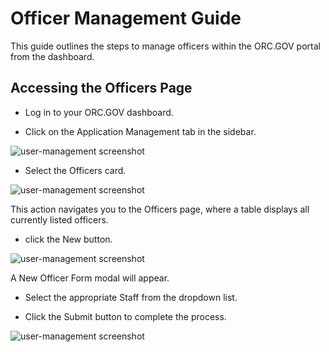 # Officer Management Guide
This guide outlines the steps to manage officers within the ORC.GOV portal from the dashboard.

## Accessing the Officers Page
- Log in to your ORC.GOV dashboard.

- Click on the Application Management tab in the sidebar.

![user-management screenshot](/admin/user1.png)

- Select the Officers card.


![user-management screenshot](/admin/officer1.png)


This action navigates you to the Officers page, where a table displays all currently listed officers.

- click the New button.


![user-management screenshot](/admin/officer2.png)

A New Officer Form modal will appear.

- Select the appropriate Staff from the dropdown list.

- Click the Submit button to complete the process.

![user-management screenshot](/admin/officer3.png)
